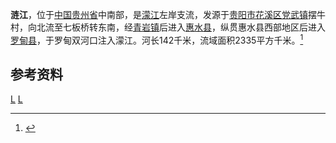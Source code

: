 {{Otheruses|涟江|other=同名或類似名的其它條目描述}}
{{Infobox River
  | river_name      = 涟江
  | image_name      = 
  | image_size      = 
  | caption         = 
  | origin          = [[贵州省|贵州省]][[贵阳市|贵阳市]][[花溪区|花溪区]][[党武镇|党武镇]]摆牛村
  | mouth           = 贵州省[[罗甸县|罗甸县]]双河口[[濛江|濛江]]
  | basin_countries = {{PRC}}
  | length          = 142 km
  | elevation       = 1240 m
  | mouth_elevation = 506 m
  | discharge       = 17.7 m<sup>3</sup>/s
  | watershed       = 2335 km<sup>2</sup>
}}
'''涟江'''，位于[[中国|中国]][[贵州省|贵州省]]中南部，是[[濛江|濛江]]左岸支流，发源于[[贵阳市|贵阳市]][[花溪区|花溪区]][[党武镇|党武镇]]摆牛村，向北流至七板桥转东南，经[[青岩镇|青岩镇]]后进入[[惠水县|惠水县]]，纵贯惠水县西部地区后进入[[罗甸县|罗甸县]]，于罗甸双河口注入濛江。河长142千米，流域面积2335平方千米。<ref name="中国河湖大典">{{cite book zh |author=《[[中国河湖大典|中国河湖大典]]》编纂委员会 |title=《中国河湖大典·珠江卷》 |format=M |edition=1 |location=北京 |publisher=中国水利水电出版社 |date=2013年1月 |pages=64页 |id= ISBN 978-7-5170-0561-2}}</ref>

==参考资料==
{{reflist}}

[[Category:紅水河水系|L]]
[[Category:贵州河流|L]]